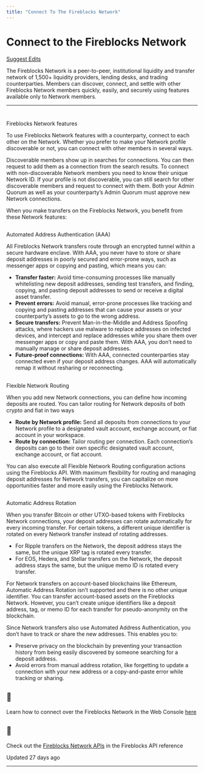 ```yaml
---
title: "Connect To The Fireblocks Network"
---
```

  
  # Connect to the Fireblocks Network

[Suggest Edits](/edit/connect-to-the-fireblocks-network)

The Fireblocks Network is a peer-to-peer, institutional liquidity and transfer network of 1,500+ liquidity providers, lending desks, and trading counterparties. Members can discover, connect, and settle with other Fireblocks Network members quickly, easily, and securely using features available only to Network members.

* * *

  

# 

Fireblocks Network features

[](#fireblocks-network-features)

To use Fireblocks Network features with a counterparty, connect to each other on the Network. Whether you prefer to make your Network profile discoverable or not, you can connect with other members in several ways.

Discoverable members show up in searches for connections. You can then request to add them as a connection from the search results. To connect with non-discoverable Network members you need to know their unique Network ID. If your profile is not discoverable, you can still search for other discoverable members and request to connect with them. Both your Admin Quorum as well as your counterparty’s Admin Quorum must approve new Network connections.

When you make transfers on the Fireblocks Network, you benefit from these Network features:

## 

Automated Address Authentication (AAA)

[](#automated-address-authentication-aaa)

  

All Fireblocks Network transfers route through an encrypted tunnel within a secure hardware enclave. With AAA, you never have to store or share deposit addresses in poorly secured and error-prone ways, such as messenger apps or copying and pasting, which means you can:

*   **Transfer faster:** Avoid time-consuming processes like manually whitelisting new deposit addresses, sending test transfers, and finding, copying, and pasting deposit addresses to send or receive a digital asset transfer.
*   **Prevent errors:** Avoid manual, error-prone processes like tracking and copying and pasting addresses that can cause your assets or your counterparty’s assets to go to the wrong address.
*   **Secure transfers:** Prevent Man-in-the-Middle and Address Spoofing attacks, where hackers use malware to replace addresses on infected devices, and intercept and replace addresses while you share them over messenger apps or copy and paste them. With AAA, you don’t need to manually manage or share deposit addresses.
*   **Future-proof connections:** With AAA, connected counterparties stay connected even if your deposit address changes. AAA will automatically remap it without resharing or reconnecting.

  

## 

Flexible Network Routing

[](#flexible-network-routing)

When you add new Network connections, you can define how incoming deposits are routed. You can tailor routing for Network deposits of both crypto and fiat in two ways

*   **Route by Network profile:** Send all deposits from connections to your Network profile to a designated vault account, exchange account, or fiat account in your workspace.
*   **Route by connection:** Tailor routing per connection. Each connection’s deposits can go to their own specific designated vault account, exchange account, or fiat account.

You can also execute all Flexible Network Routing configuration actions using the Fireblocks API. With maximum flexibility for routing and managing deposit addresses for Network transfers, you can capitalize on more opportunities faster and more easily using the Fireblocks Network.

  

## 

Automatic Address Rotation

[](#automatic-address-rotation)

When you transfer Bitcoin or other UTXO-based tokens with Fireblocks Network connections, your deposit addresses can rotate automatically for every incoming transfer. For certain tokens, a different unique identifier is rotated on every Network transfer instead of rotating addresses.

*   For Ripple transfers on the Network, the deposit address stays the same, but the unique XRP tag is rotated every transfer.
*   For EOS, Hedera, and Stellar transfers on the Network, the deposit address stays the same, but the unique memo ID is rotated every transfer.

For Network transfers on account-based blockchains like Ethereum, Automatic Address Rotation isn’t supported and there is no other unique identifier. You can transfer account-based assets on the Fireblocks Network. However, you can’t create unique identifiers like a deposit address, tag, or memo ID for each transfer for pseudo-anonymity on the blockchain.

Since Network transfers also use Automated Address Authentication, you don’t have to track or share the new addresses. This enables you to:

*   Preserve privacy on the blockchain by preventing your transaction history from being easily discovered by someone searching for a deposit address.
*   Avoid errors from manual address rotation, like forgetting to update a connection with your new address or a copy-and-paste error while tracking or sharing.

  
<Info>

## 📘

Learn how to connect over the Fireblocks Network in the Web Console [here](https://support.fireblocks.io/hc/en-us/articles/6107078528540-Configuring-your-Fireblocks-Network-profile)



</Info>  
<Info>

## 📘

Check out the [Fireblocks Network APIs](/reference/getnetworkconnections) in the Fireblocks API reference



</Info>

Updated 27 days ago

* * *